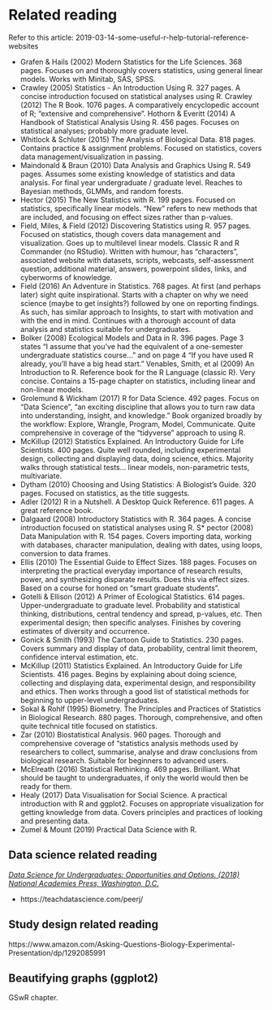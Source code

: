 # Related reading {#related-reading}

Refer to this article: 2019-03-14-some-useful-r-help-tutorial-reference-websites

* Grafen & Hails (2002) Modern Statistics for the Life Sciences. 368 pages. Focuses on and thoroughly covers statistics, using general linear models. Works with Minitab, SAS, SPSS.
* Crawley (2005) Statistics - An Introduction Using R. 327 pages. A concise introduction focused on statistical analyses using R.
Crawley (2012) The R Book. 1076 pages. A comparatively encyclopedic account of R; “extensive and comprehensive”.
Hothorn & Everitt (2014) A Handbook of Statistical Analysis Using R. 456 pages. Focuses on statistical analyses; probably more graduate level.
* Whitlock & Schluter (2015) The Analysis of Biological Data. 818 pages. Contains practice & assignment problems. Focused on statistics, covers data management/visualization in passing.
* Maindonald & Braun (2010) Data Analysis and Graphics Using R. 549 pages. Assumes some existing knowledge of statistics and data analysis. For final year undergraduate / graduate level. Reaches to Bayesian methods, GLMMs, and random forests.
* Hector (2015) The New Statistics with R. 199 pages. Focused on statistics, specifically linear models. “New” refers to new methods that are included, and focusing on effect sizes rather than p-values.
* Field, Miles, & Field (2012) Discovering Statistics using R. 957 pages. Focused on statistics, though covers data management and visualization. Goes up to multilevel linear models. Classic R and R Commander (no RStudio). Written with humour, has “characters”, associated website with datasets, scripts, webcasts, self-assessment question, additional material, answers, powerpoint slides, links, and cyberworms of knowledge.
* Field (2016) An Adventure in Statistics. 768 pages. At first (and perhaps later) sight quite inspirational. Starts with a chapter on why we need science (maybe to get insights?) followed by one on reporting findings. As such, has similar approach to Insights, to start with motivation and with the end in mind. Continues with a thorough account of data analysis and statistics suitable for undergraduates.
* Bolker (2008) Ecological Models and Data in R. 396 pages. Page 3 states “I assume that you’ve had the equivalent of a one-semester undergraduate statistics course…” and on page 4 “If you have used R already, you’ll have a big head start.”
Venables, Smith, et al (2009) An Introduction to R. Reference book for the R Language (classic R). Very concise. Contains a 15-page chapter on statistics, including linear and non-linear models.
* Grolemund & Wickham (2017) R for Data Science. 492 pages. Focus on “Data Science”, “an exciting discipline that allows you to turn raw data into understanding, insight, and knowledge.” Book organized broadly by the workflow: Explore, Wrangle, Program, Model, Communicate. Quite comprehensive in coverage of the “tidyverse” approach to using R.
* McKillup (2012) Statistics Explained. An Introductory Guide for Life Scientists. 400 pages. Quite well rounded, including experimental design, collecting and displaying data, doing science, ethics. Majority walks through statistical tests… linear models, non-parametric tests, multivariate.
* Dytham (2010) Choosing and Using Statistics: A Biologist's Guide. 320 pages. Focused on statistics, as the title suggests.
* Adler (2012) R in a Nutshell. A Desktop Quick Reference. 611 pages. A great reference book.
* Dalgaard (2008) Introductory Statistics with R. 364 pages. A concise introduction focused on statistical analyses using R.
S* pector (2008) Data Manipulation with R. 154 pages. Covers importing data, working with databases, character manipulation, dealing with dates, using loops, conversion to data frames.
* Ellis (2010) The Essential Guide to Effect Sizes. 188 pages. Focuses on interpreting the practical everyday importance of research results, power, and synthesizing disparate results. Does this via effect sizes. Based on a course for honed on “smart graduate students”.
* Gotelli & Ellison (2012) A Primer of Ecological Statistics. 614 pages. Upper-undergraduate to graduate level. Probability and statistical thinking, distributions, central tendency and spread, p-values, etc. Then experimental design; then specific analyses. Finishes by covering estimates of diversity and occurrence.
* Gonick & Smith (1993) The Cartoon Guide to Statistics. 230 pages. Covers summary and display of data, probability, central limit theorem, confidence interval estimation, etc.
* McKillup (2011) Statistics Explained. An Introductory Guide for Life Scientists. 416 pages. Begins by explaining about doing science, collecting and displaying data, experimental design, and responsibility and ethics. Then works through a good list of statistical methods for beginning to upper-level undergraduates.
* Sokal & Rohlf (1995) Biometry. The Principles and Practices of Statistics in Biological Research. 880 pages. Thorough, comprehensive, and often quite technical title focused on statistics.
* Zar (2010) Biostatistical Analysis. 960 pages. Thorough and comprehensive coverage of “statistics analysis methods used by researchers to collect, summarise, analyse and draw conclusions from biological research. Suitable for beginners to advanced users.
* McElreath (2016) Statistical Rethinking. 469 pages. Brilliant. What should be taught to undergraduates, if only the world would then be ready for them.
* Healy (2017) Data Visualisation for Social Science. A practical introduction with R and ggplot2. Focuses on appropriate visualization for getting knowledge from data. Covers principles and practices of looking and presenting data.
* Zumel & Mount (2019) Practical Data Science with R.

## Data science related reading

[*Data Science for Undergraduates: Opportunities and Options. (2018) National Academies Press, Washington, D.C.*](https://www.nap.edu/catalog/25104/data-science-for-undergraduates-opportunities-and-options)

* https://teachdatascience.com/peerj/

## Study design related reading

https://www.amazon.com/Asking-Questions-Biology-Experimental-Presentation/dp/1292085991

## Beautifying graphs (ggplot2)

GSwR chapter.